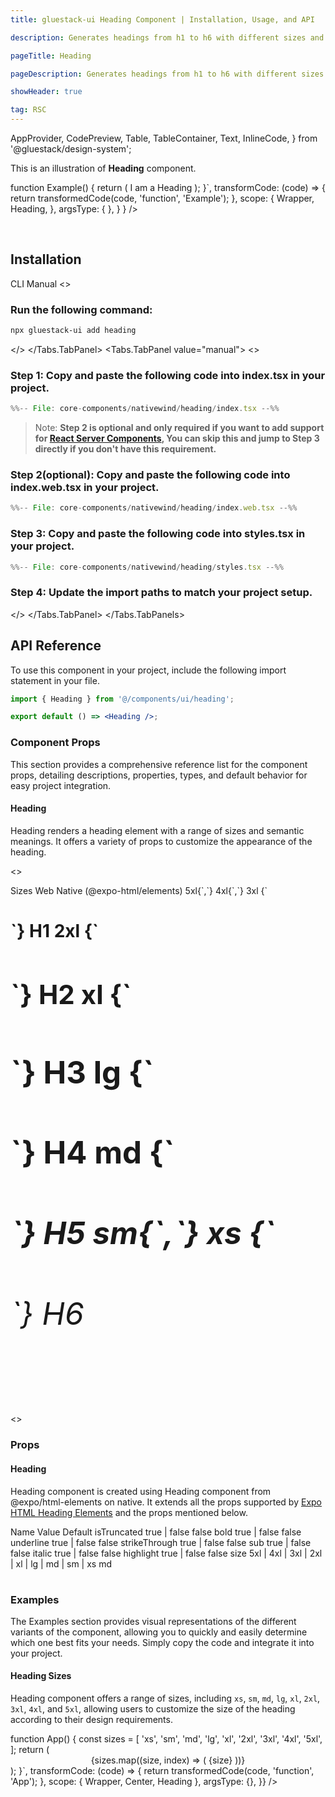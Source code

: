 ```yaml
---
title: gluestack-ui Heading Component | Installation, Usage, and API

description: Generates headings from h1 to h6 with different sizes and semantic meanings.

pageTitle: Heading

pageDescription: Generates headings from h1 to h6 with different sizes and semantic meanings.

showHeader: true

tag: RSC
---
```



<Meta title="with-nativewind/Components/Typography/Heading" />

  AppProvider,
  CodePreview,
  Table,
  TableContainer,
  Text,
  InlineCode,
} from '@gluestack/design-system';


This is an illustration of **Heading** component.

<Wrapper>
  <CodePreview
    showComponentRenderer={ true }
  showArgsController = { false}
  metaData = {{
    code: `import { Heading } from "@/components/ui/heading";
	
function Example() {
  return (
    <Heading>I am a Heading</Heading>
  );
}`,
      transformCode: (code) => {
        return transformedCode(code, 'function', 'Example');
      },
        scope: {
      Wrapper,
        Heading,
      },
    argsType: { },
  }
}
/>
</Wrapper>

<br/>

## Installation

<Tabs value="cli" type="section">
  <Tabs.TabList>
      <Tabs.Tab value="cli">
        <Tabs.TabTitle>CLI</Tabs.TabTitle>
      </Tabs.Tab>
     <Tabs.Tab value="manual">
        <Tabs.TabTitle>Manual</Tabs.TabTitle>
     </Tabs.Tab>
  </Tabs.TabList>
  <Tabs.TabPanels>
    <Tabs.TabPanel value="cli">
<>

### Run the following command:
  ```bash
  npx gluestack-ui add heading
  ```
</>
    </Tabs.TabPanel>
    <Tabs.TabPanel value="manual"> 
<>

### Step 1: Copy and paste the following code into index.tsx in your project.
<CollapsibleCode>

```jsx 
%%-- File: core-components/nativewind/heading/index.tsx --%% 
```
</CollapsibleCode>

> Note: **Step 2 is optional and only required if you want to add support for [React Server Components](https://vercel.com/blog/understanding-react-server-components), You can skip this and jump to Step 3 directly if you don't have this requirement.**

### Step 2(optional): Copy and paste the following code into index.web.tsx in your project.
<CollapsibleCode>

```jsx 
%%-- File: core-components/nativewind/heading/index.web.tsx --%% 
```
</CollapsibleCode>

### Step 3: Copy and paste the following code into styles.tsx in your project.
<CollapsibleCode>

```jsx 
%%-- File: core-components/nativewind/heading/styles.tsx --%% 
```
</CollapsibleCode>

### Step 4: Update the import paths to match your project setup.
</>
    </Tabs.TabPanel>
  </Tabs.TabPanels>
</Tabs>

## API Reference

To use this component in your project, include the following import statement in your file.

```jsx
import { Heading } from '@/components/ui/heading';
```

```jsx
export default () => <Heading />;
```

### Component Props

This section provides a comprehensive reference list for the component props, detailing descriptions, properties, types, and default behavior for easy project integration.

#### Heading

Heading renders a heading element with a range of sizes and semantic meanings. It offers a variety of props to customize the appearance of the heading.

<>
<TableContainer>
  <Table>
    <Table.THead>
      <Table.TR>
        <Table.TH>
          <Table.TText>Sizes</Table.TText>
        </Table.TH>
        <Table.TH>
          <Table.TText>Web</Table.TText>
        </Table.TH>
        <Table.TH>
          <Table.TText>Native (@expo-html/elements)</Table.TText>
        </Table.TH>
      </Table.TR>
    </Table.THead>
    <Table.TBody>
      <Table.TR>
        <Table.TD>
          <Table.TText>
            <InlineCode>5xl</InlineCode>{`,`} 
            <InlineCode>4xl</InlineCode>{`,`} 
            <InlineCode>3xl</InlineCode>
          </Table.TText>
        </Table.TD>
        <Table.TD>
          <Table.TText>
            <InlineCode>{`<h1 />`}</InlineCode>
          </Table.TText>
        </Table.TD>
        <Table.TD>
          <Table.TText>
            <InlineCode>H1</InlineCode>
          </Table.TText>
        </Table.TD>
      </Table.TR>
      <Table.TR>
        <Table.TD>
          <Table.TText>
            <InlineCode>2xl</InlineCode>
          </Table.TText>
        </Table.TD>
        <Table.TD>
          <Table.TText>
            <InlineCode>{`<h2 />`}</InlineCode>
          </Table.TText>
        </Table.TD>
        <Table.TD>
          <Table.TText>
            <InlineCode>H2</InlineCode>
          </Table.TText>
        </Table.TD>
      </Table.TR>
      <Table.TR>
        <Table.TD>
          <Table.TText>
            <InlineCode>xl</InlineCode>
          </Table.TText>
        </Table.TD>
        <Table.TD>
          <Table.TText>
            <InlineCode>{`<h3 />`}</InlineCode>
          </Table.TText>
        </Table.TD>
        <Table.TD>
          <Table.TText>
            <InlineCode>H3</InlineCode>
          </Table.TText>
          </Table.TD>
      </Table.TR>
      <Table.TR>
        <Table.TD>
          <Table.TText>
            <InlineCode>lg</InlineCode>
          </Table.TText>
        </Table.TD>
        <Table.TD>
          <Table.TText>
            <InlineCode>{`<h4 />`}</InlineCode>
          </Table.TText>
        </Table.TD>
        <Table.TD>
          <Table.TText>
            <InlineCode>H4</InlineCode>
          </Table.TText>
          </Table.TD>
      </Table.TR>
      <Table.TR>
        <Table.TD>
          <Table.TText>
            <InlineCode>md</InlineCode>
          </Table.TText>
        </Table.TD>
        <Table.TD>
          <Table.TText>
            <InlineCode>{`<h5 />`}</InlineCode>
          </Table.TText>
        </Table.TD>
        <Table.TD>
          <Table.TText>
            <InlineCode>H5</InlineCode>
          </Table.TText>
          </Table.TD>
      </Table.TR>
      <Table.TR>
        <Table.TD>
          <Table.TText>
            <InlineCode>sm</InlineCode>{`,`}
            <InlineCode>xs</InlineCode>
          </Table.TText>
        </Table.TD>
        <Table.TD>
          <Table.TText>
            <InlineCode>{`<h6 />`}</InlineCode>
          </Table.TText>
        </Table.TD>
        <Table.TD>
          <Table.TText>
            <InlineCode>H6</InlineCode>
          </Table.TText>
          </Table.TD>
      </Table.TR>
    </Table.TBody>
  </Table>
</TableContainer>
</>
<>

### Props

#### Heading

Heading component is created using Heading component from @expo/html-elements on native. It extends all the props supported by [Expo HTML Heading Elements](https://www.npmjs.com/package/@expo/html-elements/v/0.0.5) and the props mentioned below.

  <TableContainer>
    <Table>
      <Table.THead>
        <Table.TR>
          <Table.TH>
            <Table.TText>Name</Table.TText>
          </Table.TH>
          <Table.TH>
            <Table.TText>Value</Table.TText>
          </Table.TH>
          <Table.TH>
            <Table.TText>Default</Table.TText>
          </Table.TH>
        </Table.TR>
      </Table.THead>
      <Table.TBody>
        <Table.TR>
          <Table.TD>
            <Table.TText>
              <InlineCode>isTruncated</InlineCode>
            </Table.TText>
          </Table.TD>
          <Table.TD>
            <Table.TText>true | false</Table.TText>
          </Table.TD>
          <Table.TD>
            <Table.TText>false</Table.TText>
          </Table.TD>
        </Table.TR>
        <Table.TR>
          <Table.TD>
            <Table.TText>
              <InlineCode>bold</InlineCode>
            </Table.TText>
          </Table.TD>
          <Table.TD>
            <Table.TText>true | false</Table.TText>
          </Table.TD>
          <Table.TD>
            <Table.TText>false</Table.TText>
          </Table.TD>
        </Table.TR>
        <Table.TR>
          <Table.TD>
            <Table.TText>
              <InlineCode>underline</InlineCode>
            </Table.TText>
          </Table.TD>
          <Table.TD>
            <Table.TText>true | false</Table.TText>
          </Table.TD>
          <Table.TD>
            <Table.TText>false</Table.TText>
          </Table.TD>
        </Table.TR>
        <Table.TR>
          <Table.TD>
            <Table.TText>
              <InlineCode>strikeThrough</InlineCode>
            </Table.TText>
          </Table.TD>
          <Table.TD>
            <Table.TText>true | false</Table.TText>
          </Table.TD>
          <Table.TD>
            <Table.TText>false</Table.TText>
          </Table.TD>
        </Table.TR>
        <Table.TR>
          <Table.TD>
            <Table.TText>
              <InlineCode>sub</InlineCode>
            </Table.TText>
          </Table.TD>
          <Table.TD>
            <Table.TText>true | false</Table.TText>
          </Table.TD>
          <Table.TD>
            <Table.TText>false</Table.TText>
          </Table.TD>
        </Table.TR>
        <Table.TR>
          <Table.TD>
            <Table.TText>
              <InlineCode>italic</InlineCode>
            </Table.TText>
          </Table.TD>
          <Table.TD>
            <Table.TText>true | false</Table.TText>
          </Table.TD>
          <Table.TD>
            <Table.TText>false</Table.TText>
          </Table.TD>
        </Table.TR>
        <Table.TR>
          <Table.TD>
            <Table.TText>
              <InlineCode>highlight</InlineCode>
            </Table.TText>
          </Table.TD>
          <Table.TD>
            <Table.TText>true | false</Table.TText>
          </Table.TD>
          <Table.TD>
            <Table.TText>false</Table.TText>
          </Table.TD>
        </Table.TR>
        <Table.TR>
          <Table.TD>
            <Table.TText>
              <InlineCode>size</InlineCode>
            </Table.TText>
          </Table.TD>
          <Table.TD>
            <Table.TText>
              5xl | 4xl | 3xl | 2xl | xl | lg | md | sm | xs
            </Table.TText>
          </Table.TD>
          <Table.TD>
            <Table.TText>md</Table.TText>
          </Table.TD>
        </Table.TR>
      </Table.TBody>
    </Table>
  </TableContainer>
</>

### Examples

The Examples section provides visual representations of the different variants of the component, allowing you to quickly and easily determine which one best fits your needs. Simply copy the code and integrate it into your project.

#### Heading Sizes

Heading component offers a range of sizes, including `xs`, `sm`, `md`, `lg`, `xl`, `2xl`, `3xl`, `4xl`, and `5xl`, allowing users to customize the size of the heading according to their design requirements.

<Wrapper>
  <CodePreview
    _rendererWrapper={{ py: '$2.5' }}
    showComponentRenderer={true}
    showArgsController={false}
    metaData={{
      code: `import { Center } from "@/components/ui/center";
	
function App() {
          const sizes = [
            'xs',
            'sm',
            'md',
            'lg',
            'xl',
            '2xl',
            '3xl',
            '4xl',
            '5xl',
          ];
          return (
              <Center>
                {sizes.map((size, index) => (
                  <Heading size={size} key={index}>{size}</Heading>
                ))}
              </Center>
          );
        }`,
      transformCode: (code) => {
        return transformedCode(code, 'function', 'App');
      },
      scope: { Wrapper, Center, Heading },
      argsType: {},
    }}
  />
</Wrapper>